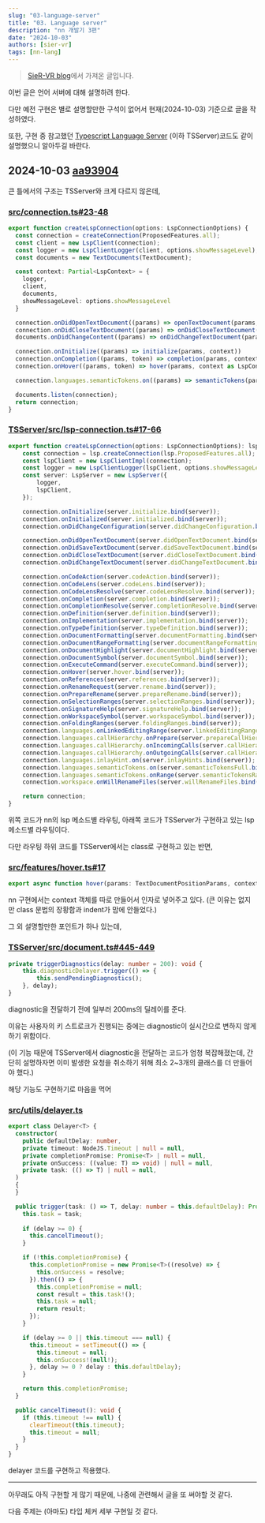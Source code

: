 ```yaml
---
slug: "03-language-server"
title: "03. Language server"
description: "nn 개발기 3편"
date: "2024-10-03"
authors: [sier-vr]
tags: [nn-lang]
---
```


> [SieR-VR blog](https://sier-vr.github.io/posts/03-language-server)에서 가져온 글입니다.

이번 글은 언어 서버에 대해 설명하려 한다.

다만 예전 구현은 별로 설명할만한 구석이 없어서 현재(2024-10-03) 기준으로 글을 작성하였다.

또한, 구현 중 참고했던 [Typescript Language Server](https://github.com/typescript-language-server/typescript-language-server) 
(이하 TSServer)코드도 같이 설명했으니 알아두길 바란다.

## 2024-10-03 [aa93904](https://github.com/SieR-VR/nn/tree/aa93904496d38d9ea33c3bdce3611a5c2aef8d88)

큰 틀에서의 구조는 TSServer와 크게 다르지 않은데,

### [src/connection.ts#23-48](https://github.com/SieR-VR/nn/blob/aa93904496d38d9ea33c3bdce3611a5c2aef8d88/packages/nn-language-server/src/connection.ts#L23-L48)
```ts
export function createLspConnection(options: LspConnectionOptions) {
  const connection = createConnection(ProposedFeatures.all);
  const client = new LspClient(connection);
  const logger = new LspClientLogger(client, options.showMessageLevel);
  const documents = new TextDocuments(TextDocument);

  const context: Partial<LspContext> = {
    logger,
    client,
    documents,
    showMessageLevel: options.showMessageLevel
  }

  connection.onDidOpenTextDocument((params) => openTextDocument(params, context as LspContext))
  connection.onDidCloseTextDocument((params) => onDidCloseTextDocument(params, context as LspContext))
  documents.onDidChangeContent((params) => onDidChangeTextDocument(params, context as LspContext))

  connection.onInitialize((params) => initialize(params, context))
  connection.onCompletion((params, token) => completion(params, context as LspContext, token))
  connection.onHover((params, token) => hover(params, context as LspContext, token))

  connection.languages.semanticTokens.on((params) => semanticTokens(params, context as LspContext))

  documents.listen(connection);
  return connection;
}
```

### [TSServer/src/lsp-connection.ts#17-66](https://github.com/typescript-language-server/typescript-language-server/blob/184c60de3308621380469d6632bdff2e10f672fd/src/lsp-connection.ts#L17-L66)
```ts
export function createLspConnection(options: LspConnectionOptions): lsp.Connection {
    const connection = lsp.createConnection(lsp.ProposedFeatures.all);
    const lspClient = new LspClientImpl(connection);
    const logger = new LspClientLogger(lspClient, options.showMessageLevel);
    const server: LspServer = new LspServer({
        logger,
        lspClient,
    });

    connection.onInitialize(server.initialize.bind(server));
    connection.onInitialized(server.initialized.bind(server));
    connection.onDidChangeConfiguration(server.didChangeConfiguration.bind(server));

    connection.onDidOpenTextDocument(server.didOpenTextDocument.bind(server));
    connection.onDidSaveTextDocument(server.didSaveTextDocument.bind(server));
    connection.onDidCloseTextDocument(server.didCloseTextDocument.bind(server));
    connection.onDidChangeTextDocument(server.didChangeTextDocument.bind(server));

    connection.onCodeAction(server.codeAction.bind(server));
    connection.onCodeLens(server.codeLens.bind(server));
    connection.onCodeLensResolve(server.codeLensResolve.bind(server));
    connection.onCompletion(server.completion.bind(server));
    connection.onCompletionResolve(server.completionResolve.bind(server));
    connection.onDefinition(server.definition.bind(server));
    connection.onImplementation(server.implementation.bind(server));
    connection.onTypeDefinition(server.typeDefinition.bind(server));
    connection.onDocumentFormatting(server.documentFormatting.bind(server));
    connection.onDocumentRangeFormatting(server.documentRangeFormatting.bind(server));
    connection.onDocumentHighlight(server.documentHighlight.bind(server));
    connection.onDocumentSymbol(server.documentSymbol.bind(server));
    connection.onExecuteCommand(server.executeCommand.bind(server));
    connection.onHover(server.hover.bind(server));
    connection.onReferences(server.references.bind(server));
    connection.onRenameRequest(server.rename.bind(server));
    connection.onPrepareRename(server.prepareRename.bind(server));
    connection.onSelectionRanges(server.selectionRanges.bind(server));
    connection.onSignatureHelp(server.signatureHelp.bind(server));
    connection.onWorkspaceSymbol(server.workspaceSymbol.bind(server));
    connection.onFoldingRanges(server.foldingRanges.bind(server));
    connection.languages.onLinkedEditingRange(server.linkedEditingRange.bind(server));
    connection.languages.callHierarchy.onPrepare(server.prepareCallHierarchy.bind(server));
    connection.languages.callHierarchy.onIncomingCalls(server.callHierarchyIncomingCalls.bind(server));
    connection.languages.callHierarchy.onOutgoingCalls(server.callHierarchyOutgoingCalls.bind(server));
    connection.languages.inlayHint.on(server.inlayHints.bind(server));
    connection.languages.semanticTokens.on(server.semanticTokensFull.bind(server));
    connection.languages.semanticTokens.onRange(server.semanticTokensRange.bind(server));
    connection.workspace.onWillRenameFiles(server.willRenameFiles.bind(server));

    return connection;
}
```

위쪽 코드가 nn의 lsp 메소드별 라우팅, 아래쪽 코드가 TSServer가 구현하고 있는 lsp 메소드별 라우팅이다.

다만 라우팅 하위 코드를 TSServer에서는 class로 구현하고 있는 반면,

### [src/features/hover.ts#17](https://github.com/SieR-VR/nn/blob/aa93904496d38d9ea33c3bdce3611a5c2aef8d88/packages/nn-language-server/src/features/hover.ts#L17)
```ts
export async function hover(params: TextDocumentPositionParams, context: LspContext, token?: CancellationToken): Promise<Hover | null> {
```

nn 구현에서는 context 객체를 따로 만들어서 인자로 넣어주고 있다. (큰 이유는 없지만 class 문법의 장황함과 indent가 맘에 안들었다.)

그 외 설명할만한 포인트가 하나 있는데,

### [TSServer/src/document.ts#445-449](https://github.com/typescript-language-server/typescript-language-server/blob/184c60de3308621380469d6632bdff2e10f672fd/src/document.ts#L445-L449)
```ts
private triggerDiagnostics(delay: number = 200): void {
    this.diagnosticDelayer.trigger(() => {
        this.sendPendingDiagnostics();
    }, delay);
}
```

diagnostic을 전달하기 전에 일부러 200ms의 딜레이를 준다.

이유는 사용자의 키 스트로크가 진행되는 중에는 diagnostic이 실시간으로 변하지 않게 하기 위함이다.

(이 기능 때문에 TSServer에서 diagnostic을 전달하는 코드가 엄청 복잡해졌는데, 간단히 설명하자면 이미 발생한 요청을 취소하기 위해 최소 2~3개의 클래스를 더 만들어야 했다.)

해당 기능도 구현하기로 마음을 먹어 

### [src/utils/delayer.ts](https://github.com/SieR-VR/nn/blob/aa93904496d38d9ea33c3bdce3611a5c2aef8d88/packages/nn-language-server/src/utils/delayer.ts)
```ts
export class Delayer<T> {
  constructor(  
    public defaultDelay: number,
    private timeout: NodeJS.Timeout | null = null,
    private completionPromise: Promise<T> | null = null,
    private onSuccess: ((value: T) => void) | null = null,
    private task: (() => T) | null = null,
  )
  {
  }

  public trigger(task: () => T, delay: number = this.defaultDelay): Promise<T> {
    this.task = task;
    
    if (delay >= 0) {
      this.cancelTimeout();
    }

    if (!this.completionPromise) {
      this.completionPromise = new Promise<T>((resolve) => {
        this.onSuccess = resolve;
      }).then(() => {
        this.completionPromise = null;
        const result = this.task!();
        this.task = null;
        return result;
      });
    }

    if (delay >= 0 || this.timeout === null) {
      this.timeout = setTimeout(() => {
        this.timeout = null;
        this.onSuccess!(null!);
      }, delay >= 0 ? delay : this.defaultDelay);
    }

    return this.completionPromise;
  }

  public cancelTimeout(): void {
    if (this.timeout !== null) {
      clearTimeout(this.timeout);
      this.timeout = null;
    }
  }
}
```

delayer 코드를 구현하고 적용했다.

-------------------------

아무래도 아직 구현할 게 많기 때문에, 나중에 관련해서 글을 또 써야할 것 같다.

다음 주제는 (아마도) 타입 체커 세부 구현일 것 같다.